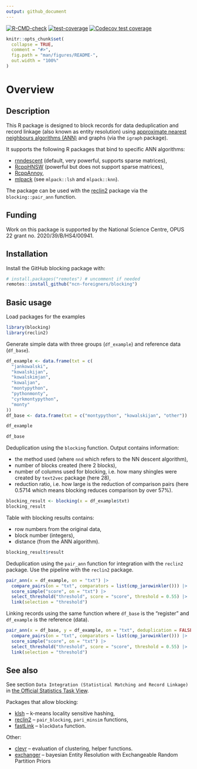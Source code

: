 ```yaml
---
output: github_document
---
```

<!-- badges: start -->
[![R-CMD-check](https://github.com/ncn-foreigners/blocking/actions/workflows/R-CMD-check.yaml/badge.svg)](https://github.com/ncn-foreigners/blocking/actions/workflows/R-CMD-check.yaml)
[![test-coverage](https://github.com/ncn-foreigners/blocking/actions/workflows/test-coverage.yaml/badge.svg)](https://github.com/ncn-foreigners/blocking/actions/workflows/test-coverage.yaml)
[![Codecov test coverage](https://codecov.io/gh/ncn-foreigners/blocking/branch/main/graph/badge.svg)](https://app.codecov.io/gh/ncn-foreigners/blocking?branch=main)
<!-- badges: end -->
  
```r
knitr::opts_chunk$set(
  collapse = TRUE,
  comment = "#>",
  fig.path = "man/figures/README-",
  out.width = "100%"
)
```

# Overview

## Description

This R package is designed to block records for data deduplication and record linkage (also known as entity resolution) using [approximate nearest neighbours algorithms (ANN)](https://en.wikipedia.org/wiki/Nearest_neighbor_search) and graphs (via the `igraph` package).

It supports the following R packages that bind to specific ANN algorithms:

+ [rnndescent](https://cran.r-project.org/package=rnndescent) (default, very powerful, supports sparse matrices),
+ [RcppHNSW](https://cran.r-project.org/package=RcppHNSW) (powerful but does not support sparse matrices), 
+ [RcppAnnoy](https://cran.r-project.org/package=RcppAnnoy), 
+ [mlpack](https://cran.r-project.org/package=RcppAnnoy) (see `mlpack::lsh` and `mlpack::knn`).

The package can be used with the [reclin2](https://cran.r-project.org/package=reclin2) package via the `blocking::pair_ann` function.

## Funding

Work on this package is supported by the National Science Centre, OPUS 22 grant no. 2020/39/B/HS4/00941.

## Installation

Install the GitHub blocking package with:

```r
# install.packages("remotes") # uncomment if needed
remotes::install_github("ncn-foreigners/blocking")
```

## Basic usage

Load packages for the examples

```r
library(blocking)
library(reclin2)
```

Generate simple data with three groups (`df_example`) and reference data (`df_base`).

```r
df_example <- data.frame(txt = c(
  "jankowalski",
  "kowalskijan",
  "kowalskimjan",
  "kowaljan",
  "montypython",
  "pythonmonty",
  "cyrkmontypython",
  "monty"
))
df_base <- data.frame(txt = c("montypython", "kowalskijan", "other"))

df_example

df_base
```

Deduplication using the `blocking` function. Output contains information:

  + the method used (where `nnd` which refers to the NN descent algorithm), 
  + number of blocks created (here 2 blocks),
  + number of columns used for blocking, i.e. how many shingles were created by `text2vec` package (here 28),
  + reduction ratio, i.e. how large is the reduction of comparison pairs (here 0.5714 which means blocking reduces comparison by over 57%).

```r
blocking_result <- blocking(x = df_example$txt)
blocking_result
```

Table with blocking results contains:

+ row numbers from the original data,
+ block number (integers),
+ distance (from the ANN algorithm).

```r
blocking_result$result
```

Deduplication using the `pair_ann` function for integration with the `reclin2` package. Use the pipeline with the `reclin2` package.

```r
pair_ann(x = df_example, on = "txt") |>
  compare_pairs(on = "txt", comparators = list(cmp_jarowinkler())) |>
  score_simple("score", on = "txt") |>
  select_threshold("threshold", score = "score", threshold = 0.55) |>
  link(selection = "threshold")
```

Linking records using the same function where `df_base` is the "register" and `df_example` is the reference (data).

```r
pair_ann(x = df_base, y = df_example, on = "txt", deduplication = FALSE) |>
  compare_pairs(on = "txt", comparators = list(cmp_jarowinkler())) |>
  score_simple("score", on = "txt") |>
  select_threshold("threshold", score = "score", threshold = 0.55) |>
  link(selection = "threshold")
```

## See also

See section `Data Integration (Statistical Matching and Record Linkage)` in [the Official Statistics Task View](https://CRAN.R-project.org/view=OfficialStatistics). 

Packages that allow blocking:

+ [klsh](https://CRAN.R-project.org/package=klsh) -- k-means locality sensitive hashing,
+ [reclin2](https://CRAN.R-project.org/package=reclin2) -- `pair_blocking`, `pari_minsim` functions,
+ [fastLink](https://CRAN.R-project.org/package=fastLink) -- `blockData` function.

Other:

+ [clevr](https://CRAN.R-project.org/package=clevr) -- evaluation of clustering, helper functions.
+ [exchanger](https://github.com/cleanzr/exchanger) -- bayesian Entity Resolution with Exchangeable Random Partition Priors
